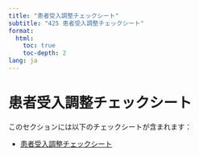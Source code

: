 ```yaml
---
title: "患者受入調整チェックシート"
subtitle: "425 患者受入調整チェックシート"
format: 
  html:
    toc: true
    toc-depth: 2
lang: ja
---
```


# 患者受入調整チェックシート

このセクションには以下のチェックシートが含まれます：

- [患者受入調整チェックシート](患者受入調整チェックシート.qmd)
